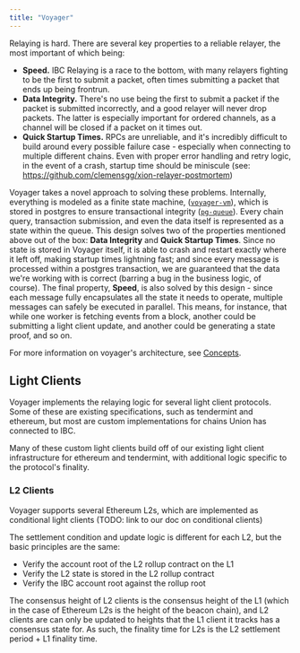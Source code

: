 ```yaml
---
title: "Voyager"
---
```


Relaying is hard. There are several key properties to a reliable relayer, the most important of
which being:

- **Speed.** IBC Relaying is a race to the bottom, with many relayers fighting to be the first to
  submit a packet, often times submitting a packet that ends up being frontrun.
- **Data Integrity.** There's no use being the first to submit a packet if the packet is submitted
  incorrectly, and a good relayer will never drop packets. The latter is especially important for
  ordered channels, as a channel will be closed if a packet on it times out.
- **Quick Startup Times.** RPCs are unreliable, and it's incredibly difficult to build around every
  possible failure case - especially when connecting to multiple different chains. Even with proper
  error handling and retry logic, in the event of a crash, startup time should be miniscule (see:
  https://github.com/clemensgg/xion-relayer-postmortem)

Voyager takes a novel approach to solving these problems. Internally, everything is modeled as a
finite state machine, ([`voyager-vm`](https://github.com/unionlabs/union/blob/main/lib/voyager-vm/README.md)), which is stored in postgres to ensure transactional integrity ([`pg-queue`](https://github.com/unionlabs/union/blob/main/lib/pg-queue/README.md)). Every chain
query, transaction submission, and even the data itself is represented as a state within the queue.
This design solves two of the properties mentioned above out of the box: **Data Integrity** and
**Quick Startup Times**. Since no state is stored in Voyager itself, it is able to crash and restart
exactly where it left off, making startup times lightning fast; and since every message is processed
within a postgres transaction, we are guaranteed that the data we're working with is correct
(barring a bug in the business logic, of course). The final property, **Speed**, is also solved
by this design - since each message fully encapsulates all the state it needs to operate, multiple
messages can safely be executed in parallel. This means, for instance, that while one worker is
fetching events from a block, another could be submitting a light client update, and another could
be generating a state proof, and so on.

For more information on voyager's architecture, see [Concepts](/architecture/voyager/concepts).

## Light Clients

Voyager implements the relaying logic for several light client protocols. Some of these are existing
specifications, such as tendermint and ethereum, but most are custom implementations for chains
Union has connected to IBC.

Many of these custom light clients build off of our existing light client infrastructure for
ethereum and tendermint, with additional logic specific to the protocol's finality.

### L2 Clients

Voyager supports several Ethereum L2s, which are implemented as conditional light clients (TODO:
link to our doc on conditional clients)

The settlement condition and update logic is different for each L2, but the basic principles are
the same:

- Verify the account root of the L2 rollup contract on the L1
- Verify the L2 state is stored in the L2 rollup contract
- Verify the IBC account root against the rollup root

The consensus height of L2 clients is the consensus height of the L1 (which in the case of Ethereum
L2s is the height of the beacon chain), and L2 clients are can only be updated to heights that
the L1 client it tracks has a consensus state for. As such, the finality time for L2s is the L2
settlement period + L1 finality time.
